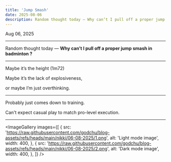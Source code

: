 ```yaml
---
title: 'Jump Smash'
date: 2025-08-06
description: Random thought today — Why can’t I pull off a proper jump smash in badminton ?
---
```


Aug 06, 2025

---

Random thought today — **Why can’t I pull off a proper jump smash in badminton ?**

---

Maybe it’s the height (1m72)

Maybe it’s the lack of explosiveness,

or maybe I’m just overthinking.

---

Probably just comes down to training.

Can't expect casual play to match pro-level execution.

---

<ImageGallery
  images={[
    {
      src: 'https://raw.githubusercontent.com/godchu/blog-assets/refs/heads/main/nikki/06-08-2025/1.png',
      alt: 'Light mode image',
      width: 400,
    },
    {
      src: 'https://raw.githubusercontent.com/godchu/blog-assets/refs/heads/main/nikki/06-08-2025/2.png',
      alt: 'Dark mode image',
      width: 400,
    },
  ]}
/>
